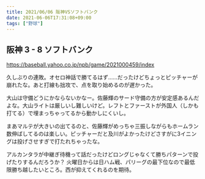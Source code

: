 ```yaml
---
title: 2021/06/06 阪神VSソフトバンク
date: 2021-06-06T17:31:08+09:00
tags: ["野球"]
---
```


## 阪神 3 - 8 ソフトバンク

https://baseball.yahoo.co.jp/npb/game/2021000459/index

久しぶりの連敗。オセロ神話で勝てるはず……だったけどちょっとピッチャーが崩れたな。あと打線も拙攻で、点を取り始めるのが遅かった。

大山は守備どうにかならないかなー。佐藤輝のサード守備の方が安定感あるんだよな。大山ライトは厳しいし難しいけど。レフトとファーストが外国人（しかも打てる）で埋まっちゃってるから動かしにくいし。

まあマルテが大きいの出てるのと、佐藤輝がめっちゃ三振しながらもホームラン数伸ばしてるのは楽しい。ピッチャーだと及川がよかったけどさすがに3イニングは投げさせすぎで打たれちゃったな。

アルカンタラが中継ぎ待機って話だったけどロングじゃなくて勝ちパターンで投げたりするんだろうか？ 火曜日からは日ハム戦、パリーグの最下位なので最低限勝ち越したいところ。西が抑えてくれるのを期待。